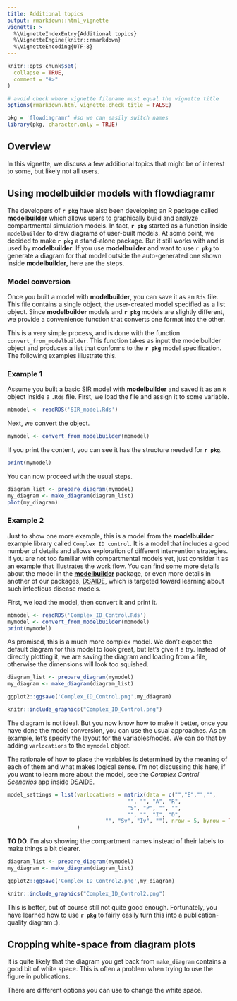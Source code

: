 ```yaml
---
title: Additional topics
output: rmarkdown::html_vignette
vignette: >
  %\VignetteIndexEntry{Additional topics}
  %\VignetteEngine{knitr::rmarkdown}
  %\VignetteEncoding{UTF-8}
---
```


```r
knitr::opts_chunk$set(
  collapse = TRUE,
  comment = "#>"
)

# avoid check where vignette filename must equal the vignette title
options(rmarkdown.html_vignette.check_title = FALSE)
```

```r
pkg = 'flowdiagramr' #so we can easily switch names
library(pkg, character.only = TRUE)
```


## Overview

In this vignette, we discuss a few additional topics that might be of interest to some, but likely not all users.


## Using modelbuilder models with flowdiagramr

The developers of **`r pkg`** have also been developing an R package called [**modelbuilder**](https://ahgroup.github.io/modelbuilder/) which allows users to graphically build and analyze compartmental simulation models. In fact, **`r pkg`** started as a function inside `modelbuilder` to draw diagrams of user-built models. At some point, we decided to make **`r pkg`** a stand-alone package. But it still works with and is used by **modelbuilder**. If you use **modelbuilder** and want to use **`r pkg`** to generate a diagram for that model outside the auto-generated one shown inside **modelbuilder**, here are the steps.


### Model conversion

Once you built a model with **modelbuilder**, you can save it as an `Rds` file. This file contains a single object, the user-created model specified as a list object.
Since **modelbuilder** models and **`r pkg`** models are slightly different, we provide a convenience function that converts one format into the other. 

This is a very simple process, and is done with the function `convert_from_modelbuilder`. This function takes as input the modelbuilder object and produces a list that conforms to the **`r pkg`** model specification. The following examples illustrate this.

### Example 1

Assume you built a basic SIR model with **modelbuilder** and saved it as an `R` object inside a `.Rds` file. 
First, we load the file and assign it to some variable.

```r
mbmodel <- readRDS('SIR_model.Rds')
```

Next, we convert the object.

```r
mymodel <- convert_from_modelbuilder(mbmodel)
```

If you print the content, you can see it has the structure needed for **`r pkg`**. 

```r
print(mymodel)
```

You can now proceed with the usual steps.

```r
diagram_list <- prepare_diagram(mymodel)
my_diagram <- make_diagram(diagram_list)
plot(my_diagram)
```

### Example 2

Just to show one more example, this is a model from the **modelbuilder** example library called `Complex ID control`. It is a model that includes a good number of details and allows exploration of different intervention strategies. If you are not too familiar with compartmental models yet, just consider it as an example that illustrates the work flow. You can find some more details about the model in the [**modelbuilder**](https://ahgroup.github.io/modelbuilder/) package, or even more details in another of our packages, [DSAIDE](https://ahgroup.github.io/DSAIDE/), which is targeted toward learning about such infectious disease models.

First, we load the model, then convert it and print it.

```r
mbmodel <- readRDS('Complex_ID_Control.Rds')
mymodel <- convert_from_modelbuilder(mbmodel)
print(mymodel)
```

As promised, this is a much more complex model. We don't expect the default diagram for this model to look great, but let's give it a try. 
Instead of directly plotting it, we are saving the diagram and loading from a file, otherwise the dimensions will look too squished.


```r
diagram_list <- prepare_diagram(mymodel)
my_diagram <- make_diagram(diagram_list)
```


```r
ggplot2::ggsave('Complex_ID_Control.png',my_diagram)
```

```r
knitr::include_graphics("Complex_ID_Control.png")
```

The diagram is not ideal. But you now know how to make it better, once you have done the model conversion, you can use the usual approaches.
As an example, let's specify the layout for the variables/nodes. We can do that by adding `varlocations` to the `mymodel` object.

The rationale of how to place the variables is determined by the meaning of each of them and what makes logical sense. I'm not discussing this here, if you want to learn more about the model, see the _Complex Control Scenarios_ app inside [DSAIDE](https://ahgroup.github.io/DSAIDE/).

```r
model_settings = list(varlocations = matrix(data = c("","E","","",
                                      "", "", "A", "R",
                                      "S", "P", "", "",
                                      "", "", "I", "D",
                               "", "Sv", "Iv", ""), nrow = 5, byrow = TRUE)
                      )
```

**TO DO**. I'm also showing the compartment names instead of their labels to make things a bit clearer.

```r
diagram_list <- prepare_diagram(mymodel)
my_diagram <- make_diagram(diagram_list)
```

```r
ggplot2::ggsave('Complex_ID_Control2.png',my_diagram)
```

```r
knitr::include_graphics("Complex_ID_Control2.png")
```

This is better, but of course still not quite good enough. Fortunately, you have learned how to use **`r pkg`** to fairly easily turn this into a publication-quality diagram :).


## Cropping white-space from diagram plots

It is quite likely that the diagram you get back from `make_diagram` contains a good bit of white space. This is often a problem when trying to use the figure in publications.

There are different options you can use to change the white space.







